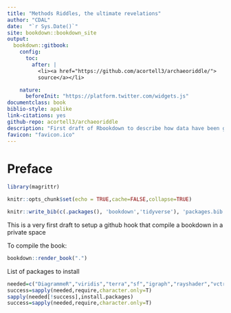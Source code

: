 ```yaml
--- 
title: "Methods Riddles, the ultimate revelations"
author: "CDAL"
date:  "`r Sys.Date()`"
site: bookdown::bookdown_site
output:
  bookdown::gitbook: 
    config:
      toc:
        after: |
          <li><a href="https://github.com/acortell3/archaeoriddle/">
          source</a></li>

    nature:
      beforeInit: "https://platform.twitter.com/widgets.js"
documentclass: book
biblio-style: apalike
link-citations: yes
github-repo: acortell3/archaeoriddle
description: "First draft of Rbookdown to describe how data have been generated"
favicon: "favicon.ico"
---
```

# Preface{-}

```r
library(magrittr)

knitr::opts_chunk$set(echo = TRUE,cache=FALSE,collapse=TRUE)
```

```r
knitr::write_bib(c(.packages(), 'bookdown','tidyverse'), 'packages.bib')
```

This is a very first draft to setup a github hook that compile a bookdown in a private space

To compile the book:

```r
bookdown::render_book(".")
```


List of packages to install

```r
needed=c("DiagrammeR","viridis","terra","sf","igraph","rayshader","vctrs")
success=sapply(needed,require,character.only=T)
sapply(needed[!success],install.packages)
success=sapply(needed,require,character.only=T)
```



